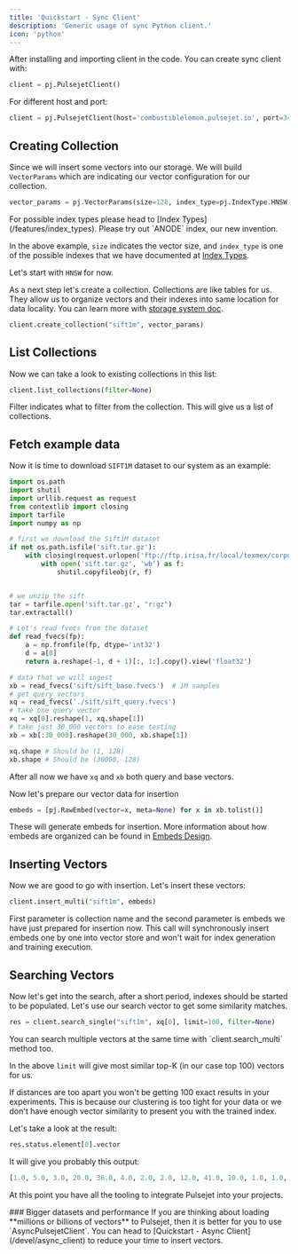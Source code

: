 ```yaml
---
title: 'Quickstart - Sync Client'
description: 'Generic usage of sync Python client.'
icon: 'python'
---
```


After installing and importing client in the code. You can create sync client with:

```python Create the client
client = pj.PulsejetClient()
```

For different host and port:

```python Create the client with different host and port
client = pj.PulsejetClient(host='combustiblelemon.pulsejet.io', port=34102)
```

## Creating Collection

Since we will insert some vectors into our storage. We will build `VectorParams` which are indicating our
vector configuration for our collection.

```python Build vector configuration for our collection
vector_params = pj.VectorParams(size=128, index_type=pj.IndexType.HNSW)
```

<Note>
For possible index types please head to [Index Types](/features/index_types).
Please try out `ANODE` index, our new invention.
</Note>

In the above example, `size` indicates the vector size, and `index_type` is 
one of the possible indexes that we have documented at [Index Types](/features/index_types).

Let's start with `HNSW` for now.

As a next step let's create a collection. Collections are like tables for us.
They allow us to organize vectors and their indexes into same location for data locality.
You can learn more with [storage system doc](design/storage).

```python Create collection
client.create_collection("sift1m", vector_params)
```

## List Collections

Now we can take a look to existing collections in this list:

```python List collections
client.list_collections(filter=None)
```

Filter indicates what to filter from the collection. This will give us a list of collections.

## Fetch example data

Now it is time to download `SIFT1M` dataset to our system as an example:

```python Download and separate Sift1M dataset
import os.path
import shutil
import urllib.request as request
from contextlib import closing
import tarfile
import numpy as np

# first we download the Sift1M dataset
if not os.path.isfile('sift.tar.gz'):
    with closing(request.urlopen('ftp://ftp.irisa.fr/local/texmex/corpus/sift.tar.gz')) as r:
        with open('sift.tar.gz', 'wb') as f:
            shutil.copyfileobj(r, f)


# we unzip the sift
tar = tarfile.open('sift.tar.gz', "r:gz")
tar.extractall()

# Let's read fvecs from the dataset
def read_fvecs(fp):
    a = np.fromfile(fp, dtype='int32')
    d = a[0]
    return a.reshape(-1, d + 1)[:, 1:].copy().view('float32')

# data that we will ingest
xb = read_fvecs('sift/sift_base.fvecs')  # 1M samples
# get query vectors
xq = read_fvecs('./sift/sift_query.fvecs')
# take one query vector
xq = xq[0].reshape(1, xq.shape[1])
# take just 30_000 vectors to ease testing
xb = xb[:30_000].reshape(30_000, xb.shape[1])

xq.shape # Should be (1, 128)
xb.shape # Should be (30000, 128)
```

After all now we have `xq` and `xb` both query and base vectors.

Now let's prepare our vector data for insertion
```python Prepare vector data for insertion.
embeds = [pj.RawEmbed(vector=x, meta=None) for x in xb.tolist()]
```

These will generate embeds for insertion. More information about how embeds are organized can be found in [Embeds Design](/design/embeds).

## Inserting Vectors

Now we are good to go with insertion. Let's insert these vectors:

```python Insert vectors into Pulsejet
client.insert_multi("sift1m", embeds)
```

First parameter is collection name and the second parameter is embeds we have just prepared for insertion now.
This call will synchronously insert embeds one by one into vector store and won't wait for index generation and training execution.

## Searching Vectors

Now let's get into the search, after a short period, indexes should be started to be populated.
Let's use our search vector to get some similarity matches.

```python Search by a single vector
res = client.search_single("sift1m", xq[0], limit=100, filter=None)
```

<Info>
You can search multiple vectors at the same time with `client.search_multi` method too.
</Info>

In the above `limit` will give most similar top-K (in our case top 100) vectors for us. 

<Warning>If distances are too apart you won't be getting 100 exact results in your experiments. This is because our clustering is too tight for your data or we don't have enough vector similarity to present you with the trained index.</Warning>

Let's take a look at the result:
```python Extract vectors
res.status.element[0].vector
```

It will give you probably this output:

```python Search output's first match
[1.0, 5.0, 3.0, 20.0, 36.0, 4.0, 2.0, 2.0, 12.0, 41.0, 10.0, 1.0, 1.0, 8.0, 69.0, 23.0, 5.0, 12.0, 12.0, 20.0, 16.0, 9.0, 78.0, 39.0, 50.0, 0.0, 0.0, 10.0, 20.0, 10.0, 12.0, 9.0, 2.0, 0.0, 0.0, 25.0, 106.0, 69.0, 11.0, 5.0, 0.0, 0.0, 1.0, 45.0, 69.0, 109.0, 125.0, 16.0, 25.0, 18.0, 4.0, 0.0, 7.0, 23.0, 125.0, 115.0, 125.0, 7.0, 2.0, 0.0, 3.0, 9.0, 41.0, 76.0, 9.0, 7.0, 20.0, 34.0, 46.0, 45.0, 12.0, 14.0, 11.0, 13.0, 15.0, 125.0, 125.0, 29.0, 11.0, 3.0, 114.0, 125.0, 68.0, 51.0, 28.0, 10.0, 16.0, 12.0, 119.0, 44.0, 62.0, 12.0, 3.0, 6.0, 7.0, 34.0, 3.0, 1.0, 8.0, 7.0, 16.0, 15.0, 34.0, 33.0, 21.0, 28.0, 23.0, 36.0, 26.0, 26.0, 18.0, 12.0, 59.0, 92.0, 66.0, 31.0, 46.0, 29.0, 12.0, 7.0, 18.0, 1.0, 4.0, 6.0, 26.0, 47.0, 44.0, 34.0]
```

At this point you have all the tooling to integrate Pulsejet into your projects.

<Tip>
    ### Bigger datasets and performance
    If you are thinking about loading **millions or billions of vectors** to Pulsejet, then it is better for you to use `AsyncPulsejetClient`. You can head to [Quickstart - Async Client](/devel/async_client) to reduce your time to insert vectors.
</Tip>